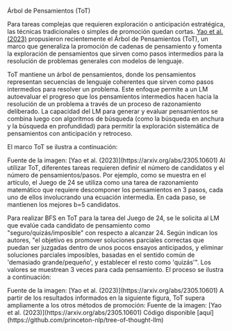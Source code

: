Árbol de Pensamientos (ToT)

Para tareas complejas que requieren exploración o anticipación estratégica, las técnicas tradicionales o simples de promoción quedan cortas. [Yao et al. (2023)](https://arxiv.org/abs/2305.10601) propusieron recientemente el Árbol de Pensamientos (ToT), un marco que generaliza la promoción de cadenas de pensamiento y fomenta la exploración de pensamientos que sirven como pasos intermedios para la resolución de problemas generales con modelos de lenguaje.

ToT mantiene un árbol de pensamientos, donde los pensamientos representan secuencias de lenguaje coherentes que sirven como pasos intermedios para resolver un problema. Este enfoque permite a un LM autoevaluar el progreso que los pensamientos intermedios hacen hacia la resolución de un problema a través de un proceso de razonamiento deliberado. La capacidad del LM para generar y evaluar pensamientos se combina luego con algoritmos de búsqueda (como la búsqueda en anchura y la búsqueda en profundidad) para permitir la exploración sistemática de pensamientos con anticipación y retroceso.

El marco ToT se ilustra a continuación:

<Captura de pantalla src={TOT} alt="Comparación del framework TOT con CoT e IO prompting" />
Fuente de la imagen: [Yao et al. (2023)](https://arxiv.org/abs/2305.10601) 
Al utilizar ToT, diferentes tareas requieren definir el número de candidatos y el número de pensamientos/pasos. Por ejemplo, como se muestra en el artículo, el Juego de 24 se utiliza como una tarea de razonamiento matemático que requiere descomponer los pensamientos en 3 pasos, cada uno de ellos involucrando una ecuación intermedia. En cada paso, se mantienen los mejores b=5 candidatos.

Para realizar BFS en ToT para la tarea del Juego de 24, se le solicita al LM que evalúe cada candidato de pensamiento como "seguro/quizás/imposible" con respecto a alcanzar 24. Según indican los autores, "el objetivo es promover soluciones parciales correctas que puedan ser juzgadas dentro de unos pocos ensayos anticipados, y eliminar soluciones parciales imposibles, basadas en el sentido común de 'demasiado grande/pequeño', y establecer el resto como 'quizás'". Los valores se muestrean 3 veces para cada pensamiento. El proceso se ilustra a continuación:

<Captura de pantalla src={TOT2} alt="Juego del 24 resuelto por TOT" />
Fuente de la imagen: [Yao et al. (2023)](https://arxiv.org/abs/2305.10601) 
A partir de los resultados informados en la siguiente figura, ToT supera ampliamente a los otros métodos de promoción:

<Captura de pantalla src={TOT3} alt="Comparación de TOT sobre otros métodos con 74% sobre 49% como máximo" />
Fuente de la imagen: [Yao et al. (2023)](https://arxiv.org/abs/2305.10601) 
Código disponible [aquí](https://github.com/princeton-nlp/tree-of-thought-llm)
